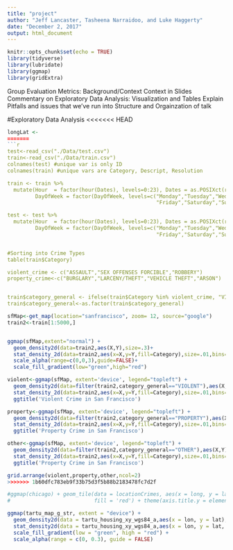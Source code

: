 ```yaml
---
title: "project"
author: "Jeff Lancaster, Tasheena Narraidoo, and Luke Haggerty"
date: "December 2, 2017"
output: html_document
---
```


```r
knitr::opts_chunk$set(echo = TRUE)
library(tidyverse)
library(lubridate)
library(ggmap)
library(gridExtra)
```

Group Evaluation Metrics:
  Background/Context
  Context in Slides
  Commentary on Exploratory Data Analysis: Visualization and Tables
  Explain Pitfalls and issues that we've run into
  Structure and Orgainzation of talk
  
  
#Exploratory Data Analysis
<<<<<<< HEAD

```r
longLat <- 
=======
```r
test<-read_csv("./Data/test.csv")
train<-read_csv("./Data/train.csv")
colnames(test) #unique var is only ID
colnames(train) #unique vars are Category, Descript, Resolution

train <- train %>%
  mutate(Hour  = factor(hour(Dates), levels=0:23), Dates = as.POSIXct(round(Dates, units = "days")), 
         DayOfWeek = factor(DayOfWeek, levels=c("Monday","Tuesday","Wednesday","Thursday",
                                                "Friday","Saturday","Sunday")))

test <- test %>%
  mutate(Hour  = factor(hour(Dates), levels=0:23), Dates = as.POSIXct(round(Dates, units = "days")), 
         DayOfWeek = factor(DayOfWeek, levels=c("Monday","Tuesday","Wednesday","Thursday",
                                                "Friday","Saturday","Sunday")))


#Sorting into Crime Types
table(train$Category)

violent_crime <- c("ASSAULT","SEX OFFENSES FORCIBLE","ROBBERY")
property_crime<-c("BURGLARY","LARCENY/THEFT","VEHICLE THEFT","ARSON")


train$category_general <- ifelse(train$Category %in% violent_crime, "VIOLENT", ifelse(train$Category %in% property_crime, "PROPERTY", "OTHER"))
train$category_general<-as.factor(train$category_general)
```


```r
sfMap<-get_map(location="sanfrancisco", zoom= 12, source="google")
train2<-train[1:5000,]


ggmap(sfMap,extent="normal") +
  geom_density2d(data=train2,aes(X,Y),size=.3)+
  stat_density_2d(data=train2,aes(x=X,y=Y,fill=Category),size=.01,bins=16,geom="polygon") +
  scale_alpha(range=c(0,0,3),guide=FALSE)+
  scale_fill_gradient(low="green",high="red")

violent<-ggmap(sfMap, extent='device', legend="topleft") +
  geom_density2d(data=filter(train2,category_general=="VIOLENT"),aes(X,Y),size=.3)+
  stat_density_2d(data=train2,aes(x=X,y=Y,fill=Category),size=.01,bins=16,geom="polygon") +
  ggtitle('Violent Crime in San Francisco')

property<-ggmap(sfMap, extent='device', legend="topleft") +
  geom_density2d(data=filter(train2,category_general=="PROPERTY"),aes(X,Y),size=.3)+
  stat_density_2d(data=train2,aes(x=X,y=Y,fill=Category),size=.01,bins=16,geom="polygon") +
  ggtitle('Property Crime in San Francisco')

other<-ggmap(sfMap, extent='device', legend="topleft") +
  geom_density2d(data=filter(train2,category_general=="OTHER"),aes(X,Y),size=.3)+
  stat_density_2d(data=train2,aes(x=X,y=Y,fill=Category),size=.01,bins=16,geom="polygon") +
  ggtitle('Property Crime in San Francisco')

grid.arrange(violent,property,other,ncol=2)
>>>>>>> 1b60dfc783eb9f33b75d3f5b88b2183478fc7d2f
```


```r
#ggmap(chicago) + geom_tile(data = locationCrimes, aes(x = long, y = lat, alpha = Frequency),
#                           fill = 'red') + theme(axis.title.y = element_blank(), axis.title.x = element_blank())

ggmap(tartu_map_g_str, extent = "device") + 
  geom_density2d(data = tartu_housing_xy_wgs84_a,aes(x = lon, y = lat), size = 0.3) + 
  stat_density2d(data = tartu_housing_xy_wgs84_a,aes(x = lon, y = lat, fill = ..level.., alpha = ..level..), size = 0.01,bins = 16, geom = "polygon") + 
  scale_fill_gradient(low = "green", high = "red") + 
  scale_alpha(range = c(0, 0.3), guide = FALSE)
```
